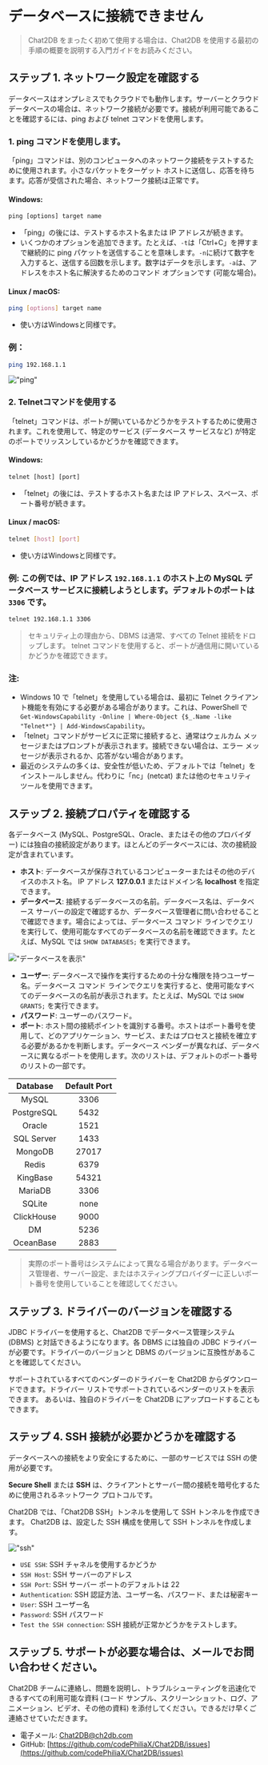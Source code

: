 # データベースに接続できません

> Chat2DB をまったく初めて使用する場合は、Chat2DB を使用する最初の手順の概要を説明する入門ガイドをお読みください。

## ステップ 1. ネットワーク設定を確認する

データベースはオンプレミスでもクラウドでも動作します。サーバーとクラウド データベースの場合は、ネットワーク接続が必要です。接続が利用可能であることを確認するには、ping および telnet コマンドを使用します。

### 1. ping コマンドを使用します。

「ping」コマンドは、別のコンピュータへのネットワーク接続をテストするために使用されます。小さなパケットをターゲット ホストに送信し、応答を待ちます。応答が受信された場合、ネットワーク接続は正常です。

#### Windows:

```cmd
ping [options] target name
```

- 「ping」の後には、テストするホスト名または IP アドレスが続きます。
- いくつかのオプションを追加できます。たとえば、`-t`は「Ctrl+C」を押すまで継続的に ping パケットを送信することを意味します。`-n`に続けて数字を入力すると、送信する回数を示します。数字はデータを示します。`-a`は、アドレスをホスト名に解決するためのコマンド オプションです (可能な場合)。

#### Linux / macOS:

```bash
ping [options] target name
```

- 使い方はWindowsと同様です。

### 例：

```bash
ping 192.168.1.1
```

!["ping"](/image/questions/ping.png)


### 2. Telnetコマンドを使用する

「telnet」コマンドは、ポートが開いているかどうかをテストするために使用されます。これを使用して、特定のサービス (データベース サービスなど) が特定のポートでリッスンしているかどうかを確認できます。

#### Windows:

```cmd
telnet [host] [port]
```

- 「telnet」の後には、テストするホスト名または IP アドレス、スペース、ポート番号が続きます。

#### Linux / macOS:

```bash
telnet [host] [port]
```

- 使い方はWindowsと同様です。

### 例: この例では、IP アドレス `192.168.1.1` のホスト上の MySQL データベース サービスに接続しようとします。デフォルトのポートは `3306` です。

```bash
telnet 192.168.1.1 3306
```

> セキュリティ上の理由から、DBMS は通常、すべての Telnet 接続をドロップします。 telnet コマンドを使用すると、ポートが通信用に開いているかどうかを確認できます。

### 注:
- Windows 10 で「telnet」を使用している場合は、最初に Telnet クライアント機能を有効にする必要がある場合があります。これは、PowerShell で `Get-WindowsCapability -Online | Where-Object {$_.Name -like "Telnet*"} | Add-WindowsCapability`。
- 「telnet」コマンドがサービスに正常に接続すると、通常はウェルカム メッセージまたはプロンプトが表示されます。接続できない場合は、エラー メッセージが表示されるか、応答がない場合があります。
- 最近のシステムの多くは、安全性が低いため、デフォルトでは「telnet」をインストールしません。代わりに「nc」(netcat) または他のセキュリティ ツールを使用できます。

## ステップ 2. 接続プロパティを確認する

各データベース (MySQL、PostgreSQL、Oracle、またはその他のプロバイダー) には独自の接続設定があります。ほとんどのデータベースには、次の接続設定が含まれています。

- **ホスト**: データベースが保存されているコンピューターまたはその他のデバイスのホスト名。 IP アドレス **127.0.0.1** またはドメイン名 **localhost** を指定できます。
- **データベース**: 接続するデータベースの名前。データベース名は、データベース サーバーの設定で確認するか、データベース管理者に問い合わせることで確認できます。場合によっては、データベース コマンド ラインでクエリを実行して、使用可能なすべてのデータベースの名前を確認できます。たとえば、MySQL では `SHOW DATABASES;` を実行できます。

!["データベースを表示"](/image/questions/show.png)

- **ユーザー**: データベースで操作を実行するための十分な権限を持つユーザー名。データベース コマンド ラインでクエリを実行すると、使用可能なすべてのデータベースの名前が表示されます。たとえば、MySQL では `SHOW GRANTS;` を実行できます。
- **パスワード**: ユーザーのパスワード。
- **ポート**: ホスト間の接続ポイントを識別する番号。ホストはポート番号を使用して、どのアプリケーション、サービス、またはプロセスと接続を確立する必要があるかを判断します。データベース ベンダーが異なれば、データベースに異なるポートを使用します。次のリストは、デフォルトのポート番号のリストの一部です。

| Database | Default Port |
|:------------:|:--------:|
| MySQL | 3306 |
| PostgreSQL | 5432 |
| Oracle | 1521 |
| SQL Server | 1433 |
| MongoDB | 27017 |
| Redis | 6379 |
| KingBase | 54321 |
| MariaDB | 3306 |
| SQLite | none |
| ClickHouse | 9000 |
| DM | 5236 |
| OceanBase | 2883 |

> 実際のポート番号はシステムによって異なる場合があります。データベース管理者、サーバー設定、またはホスティングプロバイダーに正しいポート番号を使用していることを確認してください。

## ステップ 3. ドライバーのバージョンを確認する

JDBC ドライバーを使用すると、Chat2DB でデータベース管理システム (DBMS) と対話できるようになります。各 DBMS には独自の JDBC ドライバーが必要です。ドライバーのバージョンと DBMS のバージョンに互換性があることを確認してください。

サポートされているすべてのベンダーのドライバーを Chat2DB からダウンロードできます。ドライバー リストでサポートされているベンダーのリストを表示できます。
あるいは、独自のドライバーを Chat2DB にアップロードすることもできます。

## ステップ 4. SSH 接続が必要かどうかを確認する

データベースへの接続をより安全にするために、一部のサービスでは SSH の使用が必要です。

**Secure Shell** または **SSH** は、クライアントとサーバー間の接続を暗号化するために使用されるネットワーク プロトコルです。

Chat2DB では、「Chat2DB SSH」トンネルを使用して SSH トンネルを作成できます。 Chat2DB は、設定した SSH 構成を使用して SSH トンネルを作成します。

!["ssh"](/image/connection/ssh.png)

- `USE SSH`: SSH チャネルを使用するかどうか
- `SSH Host`: SSH サーバーのアドレス
- `SSH Port`: SSH サーバー ポートのデフォルトは 22
- `Authentication`: SSH 認証方法、ユーザー名、パスワード、または秘密キー
- `User`: SSH ユーザー名
- `Password`: SSH パスワード
- `Test the SSH connection`: SSH 接続が正常かどうかをテストします。

## ステップ 5. サポートが必要な場合は、メールでお問い合わせください。

Chat2DB チームに連絡し、問題を説明し、トラブルシューティングを迅速化できるすべての利用可能な資料 (コード サンプル、スクリーンショット、ログ、アニメーション、ビデオ、その他の資料) を添付してください。できるだけ早くご連絡させていただきます。

- 電子メール: [Chat2DB@ch2db.com](Chat2DB@ch2db.com)
- GitHub: [https://github.com/codePhiliaX/Chat2DB/issues](https://github.com/codePhiliaX/Chat2DB/issues)
